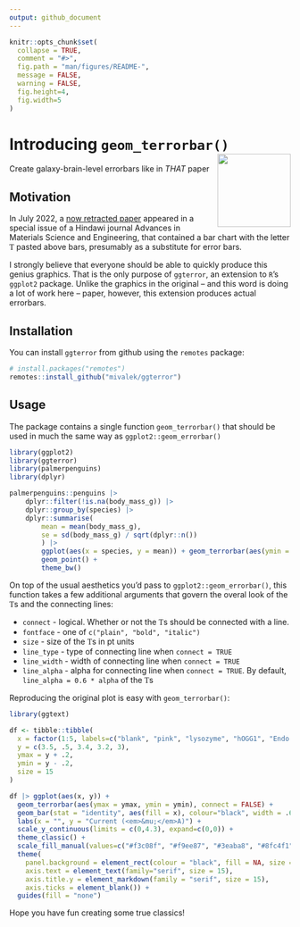 ```yaml
---
output: github_document
---
```


```r
knitr::opts_chunk$set(
  collapse = TRUE,
  comment = "#>",
  fig.path = "man/figures/README-",
  message = FALSE,
  warning = FALSE,
  fig.height=4,
  fig.width=5
)
```

# Introducing `geom_terrorbar()` <img src='man/figures/terrorbar_hex.png' align="right" height="131.5" />

Create galaxy-brain-level errorbars like in _THAT_ paper

## Motivation

In July 2022, a [now retracted paper](https://www.hindawi.com/journals/amse/2022/3802603/) appeared in a special issue of a Hindawi journal Advances in Materials Science and Engineering, that contained a bar chart with the letter <span style="font-family:Times New Roman">T</span> pasted above bars, presumably as a substitute for error bars.

I strongly believe that everyone should be able to quickly produce this genius graphics. That is the only purpose of `ggterror`, an extension to `R`'s `ggplot2` package. Unlike the graphics in the original -- and this word is doing a lot of work here -- paper, however, this extension produces actual errorbars.

## Installation

You can install `ggterror` from github using the `remotes` package:

```r
# install.packages("remotes")
remotes::install_github("mivalek/ggterror")
```

## Usage

The package contains a single function `geom_terrorbar()` that should be used in much the same way as `ggplot2::geom_errorbar()`

```r
library(ggplot2)
library(ggterror)
library(palmerpenguins)
library(dplyr)

palmerpenguins::penguins |>
    dplyr::filter(!is.na(body_mass_g)) |>
    dplyr::group_by(species) |> 
    dplyr::summarise(
        mean = mean(body_mass_g),
        se = sd(body_mass_g) / sqrt(dplyr::n())
        ) |>
        ggplot(aes(x = species, y = mean)) + geom_terrorbar(aes(ymin = mean - 2 * se, ymax = mean + 2 * se)) +
        geom_point() +
        theme_bw()
```


On top of the usual aesthetics you'd pass to `ggplot2::geom_errorbar()`, this function takes a few additional arguments that govern the overal look of the <span style="font-family:Times New Roman">T</span>s and the connecting lines:

- `connect` - logical. Whether or not the <span style="font-family:Times New Roman">T</span>s should be connected with a line.
- `fontface` - one of `c("plain", "bold", "italic")`
- `size` - size of the <span style="font-family:Times New Roman">T</span>s in pt units
- `line_type` - type of connecting line when `connect = TRUE`
- `line_width` - width of connecting line when `connect = TRUE`
- `line_alpha` - alpha for connecting line when `connect = TRUE`. By default, `line_alpha = 0.6 * alpha` of the <span style="font-family:Times New Roman">T</span>s

Reproducing the original plot is easy with `geom_terrorbar()`:

```r

library(ggtext)

df <- tibble::tibble(
  x = factor(1:5, labels=c("blank", "pink", "lysozyme", "hOGG1", "Endo IV")),
  y = c(3.5, .5, 3.4, 3.2, 3),
  ymax = y + .2,
  ymin = y - .2,
  size = 15
)

df |> ggplot(aes(x, y)) +
  geom_terrorbar(aes(ymax = ymax, ymin = ymin), connect = FALSE) +
  geom_bar(stat = "identity", aes(fill = x), colour="black", width = .65, lwd = .7) +
  labs(x = "", y = "Current (<em>&mu;</em>A)") +
  scale_y_continuous(limits = c(0,4.3), expand=c(0,0)) +
  theme_classic() +
  scale_fill_manual(values=c("#f3c08f", "#f9ee87", "#3eaba8", "#8fc4f1", "#cecece")) +
  theme(
    panel.background = element_rect(colour = "black", fill = NA, size = .85),
    axis.text = element_text(family="serif", size = 15),
    axis.title.y = element_markdown(family = "serif", size = 15),
    axis.ticks = element_blank()) +
  guides(fill = "none")
```

Hope you have fun creating some true classics!
